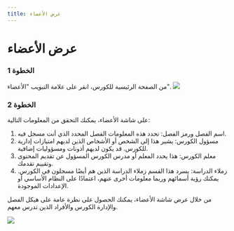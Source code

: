 ---
title: عرض الأعضاء
---

# عرض الأعضاء

### الخطوة 1
من الصفحة الرئيسية للكورس، انقر على علامة التبويب "الأعضاء".
![](/ar/img/ulearning/admin/Viewing_grades_3.png)

### الخطوة 2
على شاشة الأعضاء، يمكنك التحقق من المعلومات التالية:
1. اسم الفصل ورمز الفصل: تحدد هذه المعلومات الفصل المحدد الذي أنت مسجل فيه.
2. مسؤول الكورس: يشير هذا إلى الشخص أو الأشخاص الذين لديهم امتيازات إدارية للكورس. قد يكون لديهم أذونات ومسؤوليات إضافية.
3. معلم الكورس: هذا يحدد المعلم أو مدرس الكورس المسؤول عن تقديم المحتوى وتقييم تقدمك.
4. زملاء الدراسة: يسرد هذا القسم زملاء الدراسة الذين هم أيضًا مسجلون في الكورس. يمكنك رؤية أسمائهم وربما معلومات أخرى عنهم، اعتمادًا على النظام الأساسي أو الإعدادات الموجودة.

من خلال عرض شاشة الأعضاء، يمكنك الحصول على نظرة عامة على هيكل الفصل والإدارة الكورس والأفراد الذين تدرس معهم.

![](/ar/img/ulearning/admin/Viewing_grades_4.png)